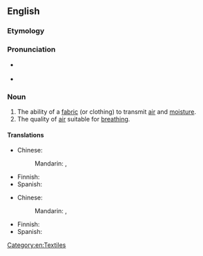 ==English==

===Etymology===
{{suffix|lang=en|breathable|ity}}

===Pronunciation===
* {{a|US}} {{IPA|/ˌbɹiː.ðəˈbɪl.ə.ti/|lang=en}}
* {{audio|En-us-breathability.ogg|Audio (US)|lang=en}}

===Noun===
{{en-noun|breathabilities}}

# The ability of a [[fabric]] (or clothing) to transmit [[air]] and [[moisture]].
# The quality of [[air]] suitable for [[breathing]].

====Translations====
{{trans-top|ability of fabric to transmit air and moisture}}
* Chinese:
*: Mandarin: {{t|cmn|透氣性}}, {{t|cmn|透气性|tr=tòuqìxìng}}
{{trans-mid}}
* Finnish: {{t|fi|hengittävyys}}
* Spanish: {{t-needed|es}}
{{trans-bottom}}

{{trans-top|quality of air suitable for breathing}}
* Chinese:
*: Mandarin: {{t|cmn|[[空氣]][[質量]]}}, {{t|cmn|[[空气]][[质量]]|tr=kōngqì zhìliàng}}
{{trans-mid}}
* Finnish: {{t|fi|hengityskelpoisuus}}
* Spanish: {{t-needed|es}}
{{trans-bottom}}

[[Category:en:Textiles]]